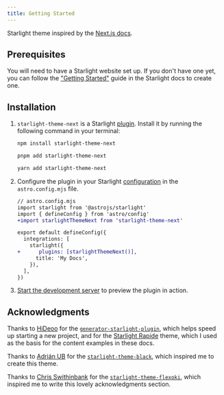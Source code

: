 ```yaml
---
title: Getting Started
---
```


Starlight theme inspired by the [Next.js docs](https://nextjs.org/docs).

## Prerequisites

You will need to have a Starlight website set up.
If you don't have one yet, you can follow the ["Getting Started"](https://starlight.astro.build/getting-started) guide in the Starlight docs to create one.

## Installation


<Steps>

1. `starlight-theme-next` is a Starlight [plugin](https://starlight.astro.build/reference/plugins/). Install it by running the following command in your terminal:

   <Tabs syncKey="pkg">

   <TabItem label="npm">

   ```sh
   npm install starlight-theme-next
   ```

   </TabItem>

   <TabItem label="pnpm">

   ```sh
   pnpm add starlight-theme-next
   ```

   </TabItem>

   <TabItem label="Yarn">

   ```sh
   yarn add starlight-theme-next
   ```

   </TabItem>

   </Tabs>

2. Configure the plugin in your Starlight [configuration](https://starlight.astro.build/reference/configuration/#plugins) in the `astro.config.mjs` file.

   ```diff lang="js"
   // astro.config.mjs
   import starlight from '@astrojs/starlight'
   import { defineConfig } from 'astro/config'
   +import starlightThemeNext from 'starlight-theme-next'

   export default defineConfig({
     integrations: [
       starlight({
   +      plugins: [starlightThemeNext()],
         title: 'My Docs',
       }),
     ],
   })
   ```

3. [Start the development server](https://starlight.astro.build/getting-started/#start-the-development-server) to preview the plugin in action.

</Steps>

## Acknowledgments

Thanks to [HiDeoo](https://hideoo.dev/) for the [`generator-starlight-plugin`](https://github.com/HiDeoo/generator-starlight-plugin), which helps speed up starting a new project, and for the [Starlight Rapide](https://github.com/HiDeoo/starlight-theme-rapide) theme, which I used as the basis for the content examples in these docs.

Thanks to [Adrián UB](https://github.com/adrian-ub) for the [`starlight-theme-black`](https://github.com/adrian-ub/starlight-theme-black), which inspired me to create this theme.

Thanks to [Chris Swithinbank](https://github.com/delucis) for the [`starlight-theme-flexoki`](https://github.com/delucis/starlight-theme-flexoki), which inspired me to write this lovely acknowledgments section.
